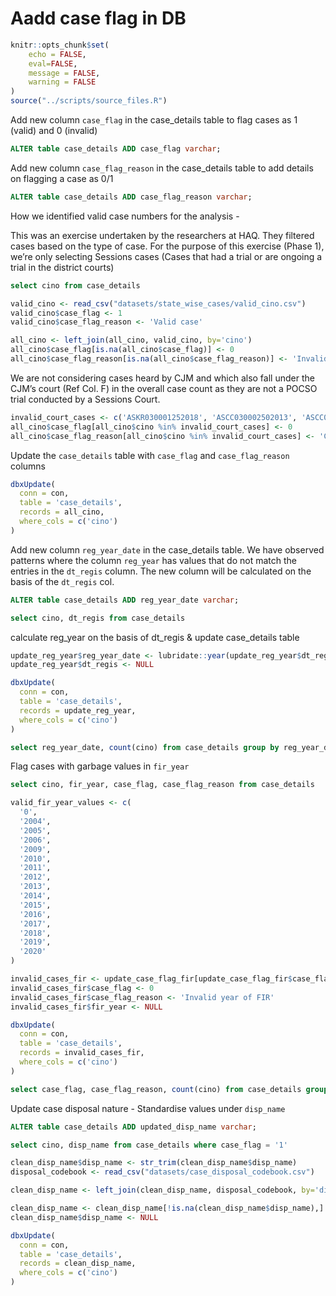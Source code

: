 # Aadd case flag in DB 

```r
knitr::opts_chunk$set(
	echo = FALSE,
	eval=FALSE,
	message = FALSE,
	warning = FALSE
)
source("../scripts/source_files.R")
```

Add new column `case_flag` in the case_details table to flag cases as 1 (valid) and 0 (invalid)
```sql
ALTER table case_details ADD case_flag varchar;
```

Add new column `case_flag_reason` in the case_details table to add details on flagging a case as 0/1
```sql
ALTER table case_details ADD case_flag_reason varchar;
```

How we identified valid case numbers for the analysis - 

This was an exercise undertaken by the researchers at HAQ. They filtered cases based on the type of case. For the purpose of this exercise (Phase 1), we're only selecting Sessions cases (Cases that had a trial or are ongoing a trial in the district courts)

```sql
select cino from case_details
```


```r
valid_cino <- read_csv("datasets/state_wise_cases/valid_cino.csv")
valid_cino$case_flag <- 1
valid_cino$case_flag_reason <- 'Valid case'
```

```r
all_cino <- left_join(all_cino, valid_cino, by='cino')
all_cino$case_flag[is.na(all_cino$case_flag)] <- 0
all_cino$case_flag_reason[is.na(all_cino$case_flag_reason)] <- 'Invalid case type'
```

We are not considering cases heard by CJM and which also fall under the CJM's court (Ref Col. F) in the overall case count as they are not a POCSO trial conducted by a Sessions Court.  

```r
invalid_court_cases <- c('ASKR030001252018', 'ASCC030002502013', 'ASCC030002512013')
all_cino$case_flag[all_cino$cino %in% invalid_court_cases] <- 0
all_cino$case_flag_reason[all_cino$cino %in% invalid_court_cases] <- 'Cases heard by CJM' 
```

Update the `case_details` table with `case_flag` and `case_flag_reason` columns

```r
dbxUpdate(
  conn = con,
  table = 'case_details',
  records = all_cino,
  where_cols = c('cino')
)
```

Add new column `reg_year_date` in the case_details table. We have observed patterns where the column `reg_year` has values that do not match the entries in the `dt_regis` column. The new column will be calculated on the basis of the `dt_regis` col.

```sql
ALTER table case_details ADD reg_year_date varchar;
```
```sql
select cino, dt_regis from case_details
```

calculate reg_year on the basis of dt_regis & update case_details table
```r
update_reg_year$reg_year_date <- lubridate::year(update_reg_year$dt_regis)
update_reg_year$dt_regis <- NULL

dbxUpdate(
  conn = con,
  table = 'case_details',
  records = update_reg_year,
  where_cols = c('cino')
)
```

```sql
select reg_year_date, count(cino) from case_details group by reg_year_date
```

Flag cases with garbage values in `fir_year`

```sql
select cino, fir_year, case_flag, case_flag_reason from case_details
```

```r
valid_fir_year_values <- c(
  '0',
  '2004',
  '2005',
  '2006',
  '2009',
  '2010',
  '2011',
  '2012',
  '2013',
  '2014',
  '2015',
  '2016',
  '2017',
  '2018',
  '2019',
  '2020'
)

invalid_cases_fir <- update_case_flag_fir[update_case_flag_fir$case_flag == 1 & !str_trim(update_case_flag_fir$fir_year) %in% valid_fir_year_values,] 
invalid_cases_fir$case_flag <- 0
invalid_cases_fir$case_flag_reason <- 'Invalid year of FIR'
invalid_cases_fir$fir_year <- NULL

dbxUpdate(
  conn = con,
  table = 'case_details',
  records = invalid_cases_fir,
  where_cols = c('cino')
)
```


```sql
select case_flag, case_flag_reason, count(cino) from case_details group by case_flag, case_flag_reason
```

Update case disposal nature - Standardise values under `disp_name`

```sql
ALTER table case_details ADD updated_disp_name varchar;
```

```sql
select cino, disp_name from case_details where case_flag = '1'
```

```r
clean_disp_name$disp_name <- str_trim(clean_disp_name$disp_name)
disposal_codebook <- read_csv("datasets/case_disposal_codebook.csv")

clean_disp_name <- left_join(clean_disp_name, disposal_codebook, by='disp_name')

clean_disp_name <- clean_disp_name[!is.na(clean_disp_name$disp_name),]
clean_disp_name$disp_name <- NULL

dbxUpdate(
  conn = con,
  table = 'case_details',
  records = clean_disp_name,
  where_cols = c('cino')
)
```

